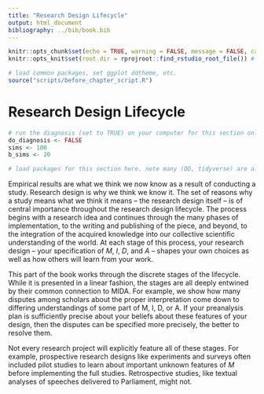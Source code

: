 ```yaml
---
title: "Research Design Lifecycle"
output: html_document
bibliography: ../bib/book.bib 
---
```


<!-- note do_bookdown is set in index.rmd, so we know if you're running just this .Rmd or compiling the book-->
```r
knitr::opts_chunk$set(echo = TRUE, warning = FALSE, message = FALSE, cache = FALSE)
knitr::opts_knit$set(root.dir = rprojroot::find_rstudio_root_file()) # files are all relative to RStudio project home
```

```r
# load common packages, set ggplot ddtheme, etc.
source("scripts/before_chapter_script.R")
```

<!-- start post here, do not edit above -->

# Research Design Lifecycle

<!-- make sure to rename the section title below -->

```r
# run the diagnosis (set to TRUE) on your computer for this section only before pushing to Github. no diagnosis will ever take place on github.
do_diagnosis <- FALSE
sims <- 100
b_sims <- 20
```

```r
# load packages for this section here. note many (DD, tidyverse) are already available, see scripts/package-list.R
```

Empirical results are what we think we now know as a result of conducting a study. Research design is why we think we know it. The set of reasons why a study means what we think it means -- the research design itself -- is of central importance throughout the research design lifecycle. The process begins with a research idea and continues through the many phases of implementation, to the writing and publishing of the piece, and beyond, to the integration of the acquired knowledge into our collective scientific understanding of the world. At each stage of this process, your research design -- your specification of $M$, $I$, $D$, and $A$ -- shapes your own choices as well as how others will learn from your work.

This part of the book works through the discrete stages of the lifecycle. While it is presented in a linear fashion, the stages are all deeply entwined by their common connection to MIDA. For example, we show how many disputes among scholars about the proper interpretation come down to differing understandings of some part of M, I, D, or A. If your preanalysis plan is sufficiently precise about your beliefs about these features of your design, then the disputes can be specified more precisely, the better to resolve them. 

Not every research project will explicitly feature all of these stages. For example, prospective research designs like experiments and surveys often included pilot studies to learn about important unknown features of $M$ before implementing the full studies. Retrospective studies, like textual analyses of speeches delivered to Parliament, might not.
